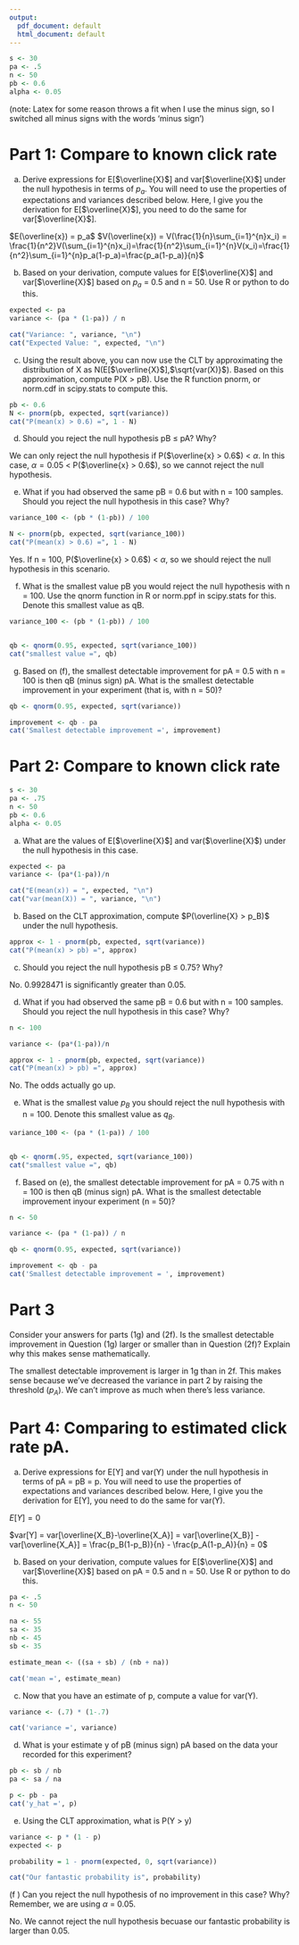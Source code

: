 ```yaml
---
output:
  pdf_document: default
  html_document: default
---
```


```r
s <- 30
pa <- .5
n <- 50
pb <- 0.6
alpha <- 0.05

```
(note: Latex for some reason throws a fit when I use the minus sign, so I 
switched all minus signs with the words 'minus sign')

# Part 1: Compare to known click rate

(a) Derive expressions for E[$\overline{X}$] and var[$\overline{X}$]
under the null hypothesis in terms of $p_a$. You will need to use
the properties of expectations and variances described below. Here, I give
you the derivation for E[$\overline{X}$],
you need to do the same for var[$\overline{X}$].

$E(\overline{x}) = p_a$
$V(\overline{x}) = V(\frac{1}{n}\sum_{i=1}^{n}x_i) = \frac{1}{n^2}V(\sum_{i=1}^{n}x_i)=\frac{1}{n^2}\sum_{i=1}^{n}V(x_i)=\frac{1}{n^2}\sum_{i=1}^{n}p_a(1-p_a)=\frac{p_a(1-p_a)}{n}$

(b) Based on your derivation, compute values for E[$\overline{X}$] and
var[$\overline{X}$] based on $p_a$ = 0.5 and n = 50. Use R or python to do 
this.

```r
expected <- pa
variance <- (pa * (1-pa)) / n

cat("Variance: ", variance, "\n")
cat("Expected Value: ", expected, "\n")
```

(c) Using the result above, you can now use the CLT by approximating the
distribution of X as N(E[$\overline{X}$],$\sqrt{var(X)}$). Based on 
this approximation, compute P(X > pB). Use the R function pnorm, or
norm.cdf in scipy.stats to compute this.

```r
pb <- 0.6
N <- pnorm(pb, expected, sqrt(variance))
cat("P(mean(x) > 0.6) =", 1 - N)

```
(d) Should you reject the null hypothesis pB $\leq$ pA? Why?

We can only reject the null hypothesis if 
P($\overline{x} > 0.6$) < $\alpha$. In this case, 
$\alpha = 0.05$ < P($\overline{x} > 0.6$), so we cannot reject the null
hypothesis.

(e) What if you had observed the same pB = 0.6 but with n = 100
samples. Should you reject the null hypothesis in this case? Why?

```r
variance_100 <- (pb * (1-pb)) / 100

N <- pnorm(pb, expected, sqrt(variance_100))
cat("P(mean(x) > 0.6) =", 1 - N)
```

Yes. If n = 100, P($\overline{x} > 0.6$) < $\alpha$, so we should reject
the null hypothesis in this scenario.

(f) What is the smallest value pB you would reject the null hypothesis
with n = 100. Use the qnorm function in R or norm.ppf in scipy.stats for
this. Denote this smallest value as qB.

```r
variance_100 <- (pb * (1-pb)) / 100


qb <- qnorm(0.95, expected, sqrt(variance_100))
cat("smallest value =", qb)
```


(g) Based on (f), the smallest detectable improvement for pA = 0.5 with 
n = 100 is then qB (minus sign) pA. What is the smallest detectable
improvement in your experiment (that is, with n = 50)?

```r
qb <- qnorm(0.95, expected, sqrt(variance))

improvement <- qb - pa
cat('Smallest detectable improvement =', improvement)

```

# Part 2: Compare to known click rate

```r
s <- 30
pa <- .75
n <- 50
pb <- 0.6
alpha <- 0.05

```

(a) What are the values of E[$\overline{X}$] and var($\overline{X}$) under
the null hypothesis in this case.

```r
expected <- pa
variance <- (pa*(1-pa))/n

cat("E(mean(x)) = ", expected, "\n")
cat("var(mean(X)) = ", variance, "\n")
```

(b) Based on the CLT approximation, compute $P(\overline{X} > p_B)$ under
the null hypothesis.

```r

approx <- 1 - pnorm(pb, expected, sqrt(variance))
cat("P(mean(x) > pb) =", approx)

```

(c) Should you reject the null hypothesis pB $\leq$ 0.75? Why?

No. 0.9928471 is significantly greater than 0.05.

(d) What if you had observed the same pB = 0.6 but with n = 100 samples.
Should you reject the null hypothesis in this case? Why?

```r
n <- 100

variance <- (pa*(1-pa))/n

approx <- 1 - pnorm(pb, expected, sqrt(variance))
cat("P(mean(x) > pb) =", approx)

```

No. The odds actually go up.

(e) What is the smallest value $p_B$ you should reject the null hypothesis
with n = 100. Denote this smallest value as $q_B$.

```r
variance_100 <- (pa * (1-pa)) / 100


qb <- qnorm(.95, expected, sqrt(variance_100))
cat("smallest value =", qb)
```

(f) Based on (e), the smallest detectable improvement for pA = 0.75 with
n = 100 is then qB (minus sign) pA. What is the smallest detectable
improvement inyour experiment (n = 50)?

```r
n <- 50

variance <- (pa * (1-pa)) / n

qb <- qnorm(0.95, expected, sqrt(variance))

improvement <- qb - pa
cat('Smallest detectable improvement = ', improvement)

```

# Part 3

Consider your answers for parts (1g) and (2f). Is the smallest detectable
improvement in Question (1g) larger or smaller than in Question (2f)?
Explain why this makes sense mathematically.

The smallest detectable improvement is larger in 1g than in 2f. This makes
sense because we've decreased the variance in part 2 by raising the 
threshold ($p_A$). We can't improve as much when there's less variance.

# Part 4: Comparing to estimated click rate pA.

(a) Derive expressions for E[Y] and var(Y) under the null hypothesis in
terms of pA = pB = p. You will need to use the properties of expectations
and variances described below. Here, I give you the
derivation for E[Y], you need to do the same for var(Y).

$E[Y] = 0$

$var[Y] = var[\overline{X_B}-\overline{X_A}] = var[\overline{X_B}] - var[\overline{X_A}] = \frac{p_B(1-p_B)}{n} - \frac{p_A(1-p_A)}{n} = 0$

(b) Based on your derivation, compute values for E[$\overline{X}$] and 
var[$\overline{X}$] based on pA = 0.5 and n = 50. Use R or python to do
this.

```r
pa <- .5
n <- 50

na <- 55
sa <- 35
nb <- 45
sb <- 35

estimate_mean <- ((sa + sb) / (nb + na))

cat('mean =', estimate_mean)
```

(c) Now that you have an estimate of p, compute a value for var(Y).

```r

variance <- (.7) * (1-.7)

cat('variance =', variance)
```

(d) What is your estimate y of pB (minus sign) pA based on the data your
recorded for this experiment?

```r
pb <- sb / nb
pa <- sa / na

p <- pb - pa
cat('y_hat =', p)

```

(e) Using the CLT approximation, what is P(Y > y)

```r
variance <- p * (1 - p)
expected <- p

probability = 1 - pnorm(expected, 0, sqrt(variance))

cat("Our fantastic probability is", probability)
```

(f ) Can you reject the null hypothesis of no improvement in this case?
Why? Remember, we are using $\alpha$ = 0.05.

No. We cannot reject the null hypothesis becuase our fantastic probability is larger than 0.05.
